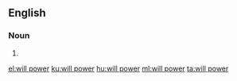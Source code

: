 ==English==

===Noun===
{{en-noun|-}}

# {{alternative spelling of|willpower|lang=en}}

[[el:will power]]
[[ku:will power]]
[[hu:will power]]
[[ml:will power]]
[[ta:will power]]
